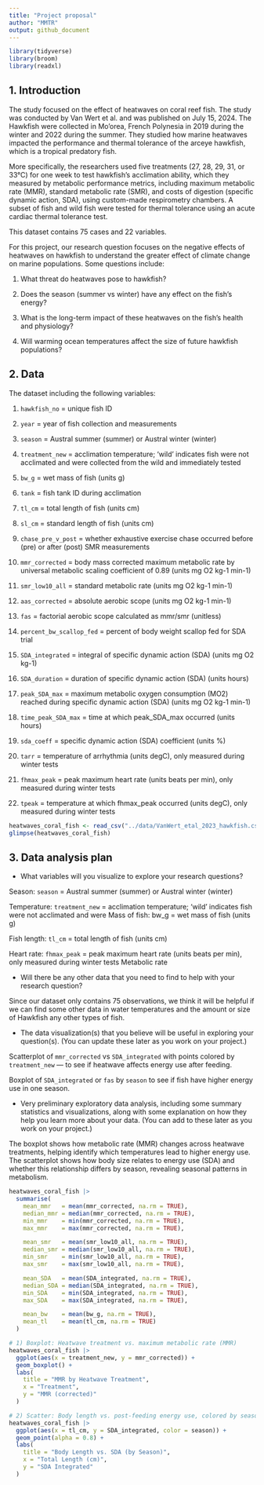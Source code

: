 ```yaml
---
title: "Project proposal"
author: "MMTR"
output: github_document
---
```


```r
library(tidyverse)
library(broom)
library(readxl)
```

## 1. Introduction
The study focused on the effect of heatwaves on coral reef fish. The study was conducted by Van Wert et al. and was published on July 15, 2024. The Hawkfish were collected in Mo'orea, French Polynesia in 2019 during the winter and 2022 during the summer. They studied how marine heatwaves impacted the performance and thermal tolerance of the arceye hawkfish, which is a tropical predatory fish. 

More specifically, the researchers used five treatments (27, 28, 29, 31, or 33°C) for one week to test hawkfish’s acclimation ability, which they measured by metabolic performance metrics, including maximum metabolic rate (MMR), standard metabolic rate (SMR), and costs of digestion (specific dynamic action, SDA), using custom-made respirometry chambers. A subset of fish and wild fish were tested for thermal tolerance using an acute cardiac thermal tolerance test. 

This dataset contains 75 cases and 22 variables.

For this project, our research question focuses on the negative effects of heatwaves on hawkfish to understand the greater effect of climate change on marine populations. Some questions include:

1. What threat do heatwaves pose to hawkfish?

2. Does the season (summer vs winter) have any effect on the fish’s energy?

3. What is the long-term impact of these heatwaves on the fish’s health and physiology?

4. Will warming ocean temperatures affect the size of future hawkfish populations?

## 2. Data

The dataset including the following variables:

1. `hawkfish_no` = unique fish ID

2. `year` = year of fish collection and measurements

3. `season` = Austral summer (summer) or Austral winter (winter)

4. `treatment_new` = acclimation temperature; 'wild' indicates fish were not acclimated and were collected from the wild and immediately tested

5. `bw_g` = wet mass of fish (units g)

6. `tank` = fish tank ID during acclimation

7. `tl_cm` = total length of fish (units cm)

8. `sl_cm` = standard length of fish (units cm)

9. `chase_pre_v_post` = whether exhaustive exercise chase occurred before (pre) or after (post) SMR measurements

10. `mmr_corrected` = body mass corrected maximum metabolic rate by universal metabolic scaling coefficient of 0.89 (units mg O2 kg-1 min-1)

11. `smr_low10_all` = standard metabolic rate (units mg O2 kg-1 min-1)

12. `aas_corrected` = absolute aerobic scope (units mg O2 kg-1 min-1)

13. `fas` = factorial aerobic scope calculated as mmr/smr (unitless)

14. `percent_bw_scallop_fed` = percent of body weight scallop fed for SDA trial

15. `SDA_integrated` = integral of specific dynamic action (SDA) (units mg O2 kg-1)

16. `SDA_duration` = duration of specific dynamic action (SDA) (units hours)

17. `peak_SDA_max` = maximum metabolic oxygen consumption (MO2) reached during specific dynamic action (SDA) (units mg O2 kg-1 min-1)

18. `time_peak_SDA_max` = time at which peak_SDA_max occurred (units hours)

19. `sda_coeff` = specific dynamic action (SDA) coefficient (units %)

20. `tarr` = temperature of arrhythmia (units degC), only measured during winter tests

21. `fhmax_peak` = peak maximum heart rate (units beats per min), only measured during winter tests

22. `tpeak` = temperature at which fhmax_peak occurred (units degC), only measured during winter tests


```r
heatwaves_coral_fish <- read_csv("../data/VanWert_etal_2023_hawkfish.csv")
glimpse(heatwaves_coral_fish)
```

## 3. Data analysis plan

- What variables will you visualize to explore your research questions?

Season: `season` = Austral summer (summer) or Austral winter (winter)

Temperature: `treatment_new` = acclimation temperature; 'wild' indicates fish were not acclimated and were 
Mass of fish: bw_g = wet mass of fish (units g)

Fish length: `tl_cm` = total length of fish (units cm)

Heart rate: `fhmax_peak` = peak maximum heart rate (units beats per min), only measured during winter tests
Metabolic rate

- Will there be any other data that you need to find to help with your research question?

Since our dataset only contains 75 observations, we think it will be helpful if we can find some other data in water temperatures and the amount or size of Hawkfish any other types of fish.

- The data visualization(s) that you believe will be useful in exploring your question(s). (You can update these later as you work on your project.)

Scatterplot of `mmr_corrected` vs `SDA_integrated` with points colored by `treatment_new` — to see if heatwave affects energy use after feeding.

Boxplot of `SDA_integrated` or `fas` by `season` to see if fish have higher energy use in one season.

- Very preliminary exploratory data analysis, including some summary statistics and visualizations, along with some explanation on how they help you learn more about your data. (You can add to these later as you work on your project.)

The boxplot shows how metabolic rate (MMR) changes across heatwave treatments, helping identify which temperatures lead to higher energy use. The scatterplot shows how body size relates to energy use (SDA) and whether this relationship differs by season, revealing seasonal patterns in metabolism.

```r
heatwaves_coral_fish |>
  summarise(
    mean_mmr   = mean(mmr_corrected, na.rm = TRUE),
    median_mmr = median(mmr_corrected, na.rm = TRUE),
    min_mmr    = min(mmr_corrected, na.rm = TRUE),
    max_mmr    = max(mmr_corrected, na.rm = TRUE),

    mean_smr   = mean(smr_low10_all, na.rm = TRUE),
    median_smr = median(smr_low10_all, na.rm = TRUE),
    min_smr    = min(smr_low10_all, na.rm = TRUE),
    max_smr    = max(smr_low10_all, na.rm = TRUE),

    mean_SDA   = mean(SDA_integrated, na.rm = TRUE),
    median_SDA = median(SDA_integrated, na.rm = TRUE),
    min_SDA    = min(SDA_integrated, na.rm = TRUE),
    max_SDA    = max(SDA_integrated, na.rm = TRUE),

    mean_bw    = mean(bw_g, na.rm = TRUE),
    mean_tl    = mean(tl_cm, na.rm = TRUE)
  )
```

```r
# 1) Boxplot: Heatwave treatment vs. maximum metabolic rate (MMR)
heatwaves_coral_fish |>
  ggplot(aes(x = treatment_new, y = mmr_corrected)) +
  geom_boxplot() +
  labs(
    title = "MMR by Heatwave Treatment",
    x = "Treatment",
    y = "MMR (corrected)"
  )

# 2) Scatter: Body length vs. post-feeding energy use, colored by season
heatwaves_coral_fish |>
  ggplot(aes(x = tl_cm, y = SDA_integrated, color = season)) +
  geom_point(alpha = 0.8) +
  labs(
    title = "Body Length vs. SDA (by Season)",
    x = "Total Length (cm)",
    y = "SDA Integrated"
  )

```
